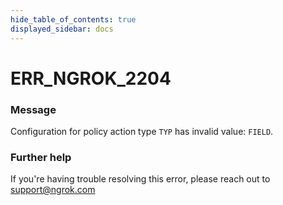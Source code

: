 ```yaml
---
hide_table_of_contents: true
displayed_sidebar: docs
---
```



# ERR_NGROK_2204

### Message

Configuration for policy action type `TYP` has invalid value: `FIELD`.

<ErrorDetails error="err_ngrok_2204" />

### Further help

If you're having trouble resolving this error, please reach out to [support@ngrok.com](mailto:support@ngrok.com?subject=Help%20with%20ERR_NGROK_2204)
